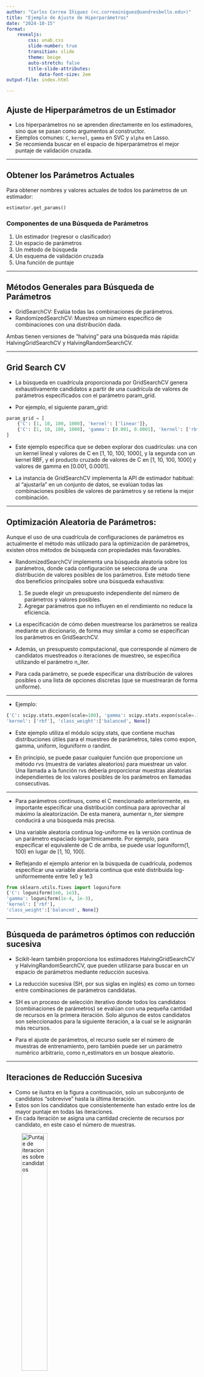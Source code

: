 ```yaml
---
author: "Carlos Correa Íñiguez (<c.correainiguez@uandresbello.edu>)"
title: "Ejemplo de Ajuste de Hiperparámetros"
date: "2024-10-15"
format: 
    revealjs:
        css: unab.css
        slide-number: true
        transition: slide
        theme: beige
        auto-stretch: false
        title-slide-attributes:
            data-font-size: 2em
output-file: index.html

---
```


## Ajuste de Hiperparámetros de un Estimador

- Los hiperparámetros no se aprenden directamente en los estimadores, sino que se pasan como argumentos al constructor.
- Ejemplos comunes: `C`, `kernel`, `gamma` en SVC y `alpha` en Lasso.
- Se recomienda buscar en el espacio de hiperparámetros el mejor puntaje de validación cruzada.

---

## Obtener los Parámetros Actuales

Para obtener nombres y valores actuales de todos los parámetros de un estimador:

```python
estimator.get_params()
```

### Componentes de una Búsqueda de Parámetros

1.	Un estimador (regresor o clasificador)
2.	Un espacio de parámetros
3.	Un método de búsqueda
4.	Un esquema de validación cruzada
5.	Una función de puntaje

---

## Métodos Generales para Búsqueda de Parámetros

- GridSearchCV: Evalúa todas las combinaciones de parámetros.
- RandomizedSearchCV: Muestrea un número específico de combinaciones con una distribución dada.

Ambas tienen versiones de “halving” para una búsqueda más rápida: HalvingGridSearchCV y HalvingRandomSearchCV.

---

## Grid Search CV

- La búsqueda en cuadrícula proporcionada por GridSearchCV genera exhaustivamente candidatos a partir de una cuadrícula de valores de parámetros especificados con el parámetro param_grid. 

- Por ejemplo, el siguiente param_grid:

```python
param_grid = [
    {'C': [1, 10, 100, 1000], 'kernel': ['linear']},
    {'C': [1, 10, 100, 1000], 'gamma': [0.001, 0.0001], 'kernel': ['rbf']}
]
```

- Este ejemplo especifica que se deben explorar dos cuadrículas: una con un kernel lineal y valores de C en [1, 10, 100, 1000], y la segunda con un kernel RBF, y el producto cruzado de valores de C en [1, 10, 100, 1000] y valores de gamma en [0.001, 0.0001].

- La instancia de GridSearchCV implementa la API de estimador habitual: al "ajustarla" en un conjunto de datos, se evalúan todas las combinaciones posibles de valores de parámetros y se retiene la mejor combinación.

---

## Optimización Aleatoria de Parámetros:

Aunque el uso de una cuadrícula de configuraciones de parámetros es actualmente el método más utilizado para la optimización de parámetros, existen otros métodos de búsqueda con propiedades más favorables. 

- RandomizedSearchCV implementa una búsqueda aleatoria sobre los parámetros, donde cada configuración se selecciona de una distribución de valores posibles de los parámetros. Este método tiene dos beneficios principales sobre una búsqueda exhaustiva:

	1.	Se puede elegir un presupuesto independiente del número de parámetros y valores posibles.
	2.	Agregar parámetros que no influyen en el rendimiento no reduce la eficiencia.

- La especificación de cómo deben muestrearse los parámetros se realiza mediante un diccionario, de forma muy similar a como se especifican los parámetros en GridSearchCV. 

- Además, un presupuesto computacional, que corresponde al número de candidatos muestreados o iteraciones de muestreo, se especifica utilizando el parámetro n_iter. 

- Para cada parámetro, se puede especificar una distribución de valores posibles o una lista de opciones discretas (que se muestrearán de forma uniforme).

---

- Ejemplo: 

```python
{'C': scipy.stats.expon(scale=100), 'gamma': scipy.stats.expon(scale=.1),
'kernel': ['rbf'], 'class_weight':['balanced', None]}
```

- Este ejemplo utiliza el módulo scipy.stats, que contiene muchas distribuciones útiles para el muestreo de parámetros, tales como expon, gamma, uniform, loguniform o randint.

- En principio, se puede pasar cualquier función que proporcione un método rvs (muestra de variates aleatorios) para muestrear un valor. Una llamada a la función rvs debería proporcionar muestras aleatorias independientes de los valores posibles de los parámetros en llamadas consecutivas.

---

- Para parámetros continuos, como el C mencionado anteriormente, es importante especificar una distribución continua para aprovechar al máximo la aleatorización. De esta manera, aumentar n_iter siempre conducirá a una búsqueda más precisa.

- Una variable aleatoria continua log-uniforme es la versión continua de un parámetro espaciado logarítmicamente. Por ejemplo, para especificar el equivalente de C de arriba, se puede usar loguniform(1, 100) en lugar de [1, 10, 100].

- Reflejando el ejemplo anterior en la búsqueda de cuadrícula, podemos especificar una variable aleatoria continua que esté distribuida log-uniformemente entre 1e0 y 1e3

```python
from sklearn.utils.fixes import loguniform
{'C': loguniform(1e0, 1e3),
'gamma': loguniform(1e-4, 1e-3),
'kernel': ['rbf'],
'class_weight':['balanced', None]}
```

---

## Búsqueda de parámetros óptimos con reducción sucesiva

- Scikit-learn también proporciona los estimadores HalvingGridSearchCV y HalvingRandomSearchCV, que pueden utilizarse para buscar en un espacio de parámetros mediante reducción sucesiva. 

- La reducción sucesiva (SH, por sus siglas en inglés) es como un torneo entre combinaciones de parámetros candidatas. 

- SH es un proceso de selección iterativo donde todos los candidatos (combinaciones de parámetros) se evalúan con una pequeña cantidad de recursos en la primera iteración. Solo algunos de estos candidatos son seleccionados para la siguiente iteración, a la cual se le asignarán más recursos. 

- Para el ajuste de parámetros, el recurso suele ser el número de muestras de entrenamiento, pero también puede ser un parámetro numérico arbitrario, como n_estimators en un bosque aleatorio.

---

## Iteraciones de Reducción Sucesiva

- Como se ilustra en la figura a continuación, solo un subconjunto de candidatos “sobrevive” hasta la última iteración. 
- Estos son los candidatos que consistentemente han estado entre los de mayor puntaje en todas las iteraciones. 
- En cada iteración se asigna una cantidad creciente de recursos por candidato, en este caso el número de muestras.

![Puntaje de iteraciones sobre candidatos](halving_iterations_1.png){width=40%}

---

## Iteraciones de Reducción Sucesiva

![Puntaje de iteraciones sobre candidatos](halving_iterations_1.png){width=50%}

<div style="font-size: 0.5em;">

- En la primera iteración, se utiliza una pequeña cantidad de recursos.
- En la segunda iteración, solo se evalúa la mejor mitad de los candidatos, duplicando los recursos asignados.
- Este proceso se repite hasta la última iteración, donde solo quedan 2 candidatos.
- El mejor candidato es aquel que obtiene el mejor puntaje en la última iteración.

</div>

---

## Iteraciones de Reducción Sucesiva

- Reducción progresiva de candidatos: En cada iteración, solo los candidatos con mejor rendimiento avanzan, mientras que se eliminan aquellos con peores resultados.
- Asignación creciente de recursos: Con cada iteración, la cantidad de recursos asignados a cada candidato (por ejemplo, muestras de entrenamiento) se multiplica por un factor, permitiendo una evaluación más exhaustiva de los mejores candidatos.
- Control con el parámetro factor: Este parámetro determina la velocidad de crecimiento de los recursos y la eliminación de candidatos. Un valor de factor=3 suele ser adecuado para equilibrar ambas.
- Eliminación agresiva (aggressive_elimination=True): Cuando los recursos son limitados, esta opción acelera el proceso al eliminar más candidatos en cada iteración.

---

## Tips para la busqueda de parametros

#### Especificar una Métrica Objetivo

- La búsqueda de parámetros utiliza, por defecto, la función de puntuación del estimador.
  - `sklearn.metrics.accuracy_score` para clasificación.
  - `sklearn.metrics.r2_score` para regresión.

- En algunos casos, otras métricas pueden ser más adecuadas.
  - Ejemplo: en clasificación desequilibrada, la precisión no siempre es informativa.

- **Personalización de la métrica**: Se puede especificar una métrica alternativa mediante el parámetro `scoring` en la mayoría de las herramientas de búsqueda de parámetros.

- Para más detalles, consulta la definición de reglas de evaluación en el parámetro `scoring`.

---

## Especificar Múltiples Métricas para la Evaluación

- **GridSearchCV** y **RandomizedSearchCV** permiten definir múltiples métricas con el parámetro `scoring`.
  - Las métricas pueden especificarse como:
    - Lista de nombres de puntuación predefinidos.
    - Diccionario que asigna el nombre del puntaje a su función o nombre predefinido.

- **Parámetro `refit`**:
  - Se debe establecer en la métrica usada para obtener `best_params_` y construir el `best_estimator_`.
  - Para evitar reconstruir el modelo, establece `refit=False`.
  - Dejar `refit=None` genera un error con múltiples métricas.

- Consulta en la documentacion sklearn la **Demostración de evaluación con múltiples métricas** para ejemplos de uso.

---

## Estimadores Compuestos y Espacios de Parámetros

- **GridSearchCV** y **RandomizedSearchCV** permiten la búsqueda de parámetros en estimadores compuestos o anidados**:
  - Ejemplos: `Pipeline`, `ColumnTransformer`, `VotingClassifier`, `CalibratedClassifierCV`.

- **Sintaxis `<estimator>__<parameter>`**:
  - Se utiliza para definir los parámetros de estimadores anidados.
  - Ejemplo de uso con `Pipeline` y `CalibratedClassifierCV` para configurar y ajustar hiperparámetros en un solo proceso.

- Permite búsquedas complejas en modelos con múltiples niveles de anidamiento.

- Consulta **Pipeline: encadenamiento de estimadores** para búsquedas de parámetros en pipelines.

---

## Selección de Modelo: Desarrollo y Evaluación

- La selección de modelo ajusta varios parámetros usando los datos etiquetados.
- **Evaluación del modelo**:
  - Es importante usar muestras separadas (no vistas durante la búsqueda) para evaluar el modelo final.
  - Recomendación: dividir los datos en:
    - Conjunto de desarrollo (para `GridSearchCV`).
    - Conjunto de evaluación (para calcular métricas de rendimiento).

- **Función `train_test_split`** facilita esta división.

---

## Paralelización en Búsqueda de Parámetros

- Las combinaciones de parámetros se evalúan de forma independiente en cada partición de datos.
- **Ejecución en paralelo**:
  - Usa el argumento `n_jobs=-1` para ejecutar cálculos en paralelo y optimizar el tiempo de procesamiento.

- Consulta la firma de la función y el glosario sobre `n_jobs` para más detalles.

---

## Referencias

- Bergstra, J., & Bengio, Y. (2012). *Random search for hyper-parameter optimization*. The Journal of Machine Learning Research.

- Scikit-learn: Machine Learning in Python. *scikit-learn.org*. Disponible en: https://scikit-learn.org/stable/